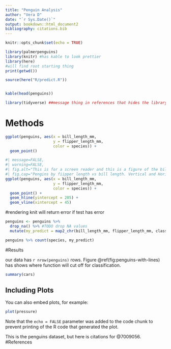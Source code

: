 ```yaml
---
title: "Penguin Analysis"
author: "Vera D"
date: "`r Sys.Date()`"
output: bookdown::html_document2
bibliography: citations.bib
---
```


```r
knitr::opts_chunk$set(echo = TRUE)
```

```r

library(palmerpenguins)
library(knitr) #has kable to look prettier
library(here)
#will find root starting thing
print(getwd())

source(here("R/predict.R"))


kable(head(penguins))
```

```r
library(tidyverse) ##message thing in references that hides the library
```

# Methods

```r
ggplot(penguins, aes(x = bill_length_mm,
                     y = flipper_length_mm,
                     color = species)) +
  geom_point()
```

```r
#| message=FALSE,
#| warning=FALSE,
#| fig.alt="This is for a screen reader and this is a figure of the bill_length_mm on the x axis, and the fillter_lenth_mm on the y, colore by species of penguins",
#| fig.cap="Pengins by fiipper length vs bill length. Vertical and Horizontal lines represent cutoffs from the function."
ggplot(penguins, aes(x = bill_length_mm,
                     y = flipper_length_mm,
                     color = species)) +
  geom_point() +
  geom_hline(yintercept = 205) +
  geom_vline(xintercept = 45)
```


#rendering knit will return error if test has error 

```r
penguins <- penguins %>% 
  drop_na() %>% #TODO drop NA values
  mutate(my_predict = map2_chr(bill_length_mm, flipper_length_mm, classify_penguin))
```

```r
penguins %>% count(species, my_predict)
```

#Results

our data has `r nrow(penguins)` rows.
Figure \@ref(fig:penguins-with-lines) has shows where function will cut off for classification.

```r
summary(cars)
```

## Including Plots

You can also embed plots, for example:

```r
plot(pressure)
```

Note that the `echo = FALSE` parameter was added to the code chunk to prevent printing of the R code that generated the plot.


This is the penguins dataset, but here is citations for @7009056.
#References



